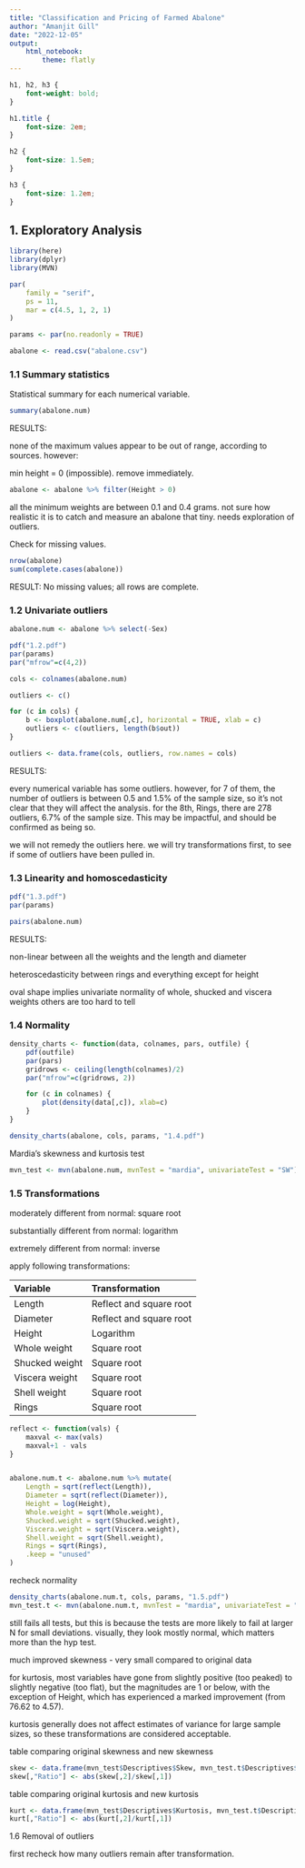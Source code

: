 ```yaml
---
title: "Classification and Pricing of Farmed Abalone"
author: "Amanjit Gill"
date: "2022-12-05"
output: 
    html_notebook:
        theme: flatly
---
```


```css

h1, h2, h3 {
    font-weight: bold;
}

h1.title {
    font-size: 2em;
}

h2 {
    font-size: 1.5em;
}

h3 {
    font-size: 1.2em;
}

```


## 1. Exploratory Analysis

```r

library(here)
library(dplyr)
library(MVN)

par(
    family = "serif",
    ps = 11,
    mar = c(4.5, 1, 2, 1)
)

params <- par(no.readonly = TRUE)

abalone <- read.csv("abalone.csv")
```

### 1.1 Summary statistics

Statistical summary for each numerical variable.
```r

summary(abalone.num)

```

RESULTS:

none of the maximum values appear to be out of range, according to sources. however:

min height = 0 (impossible). remove immediately.

```r
abalone <- abalone %>% filter(Height > 0)
```


all the minimum weights are between 0.1 and 0.4 grams. not sure how realistic it is to catch and measure an abalone that tiny. needs exploration of outliers.

Check for missing values.
```r

nrow(abalone)
sum(complete.cases(abalone))
```

RESULT: No missing values; all rows are complete.

### 1.2 Univariate outliers

```r

abalone.num <- abalone %>% select(-Sex)

pdf("1.2.pdf")
par(params)
par("mfrow"=c(4,2))

cols <- colnames(abalone.num)

outliers <- c()

for (c in cols) {
    b <- boxplot(abalone.num[,c], horizontal = TRUE, xlab = c)
    outliers <- c(outliers, length(b$out))
}

outliers <- data.frame(cols, outliers, row.names = cols)
```

RESULTS: 

every numerical variable has some outliers.
however, for 7 of them, the number of outliers is between 0.5 and 1.5% of the sample size, so it's not clear that they will affect the analysis.
for the 8th, Rings, there are 278 outliers, 6.7% of the sample size. This may be impactful, and should be confirmed as being so.

we will not remedy the outliers here. we will try transformations first, to see if some of outliers have been pulled in.

### 1.3 Linearity and homoscedasticity

```r
pdf("1.3.pdf")
par(params)

pairs(abalone.num)
```

RESULTS:

non-linear between all the weights and the length and diameter

heteroscedasticity between rings and everything except for height

oval shape implies univariate normality of whole, shucked and viscera weights
others are too hard to tell


### 1.4 Normality

```r

density_charts <- function(data, colnames, pars, outfile) {
    pdf(outfile)
    par(pars)
    gridrows <- ceiling(length(colnames)/2)
    par("mfrow"=c(gridrows, 2))

    for (c in colnames) {
        plot(density(data[,c]), xlab=c)
    }
}

density_charts(abalone, cols, params, "1.4.pdf")

```

Mardia's skewness and kurtosis test
```r

mvn_test <- mvn(abalone.num, mvnTest = "mardia", univariateTest = "SW")

```

### 1.5 Transformations

moderately different from normal: square root

substantially different from normal: logarithm

extremely different from normal: inverse


apply following transformations:

|Variable|Transformation|
|:--------|:--------------|
|Length|Reflect and square root|
|Diameter|Reflect and square root|
|Height|Logarithm|
|Whole weight|Square root|
|Shucked weight|Square root|
|Viscera weight|Square root|
|Shell weight|Square root|
|Rings|Square root|


```r

reflect <- function(vals) {
    maxval <- max(vals)
    maxval+1 - vals
}


abalone.num.t <- abalone.num %>% mutate(
    Length = sqrt(reflect(Length)),
    Diameter = sqrt(reflect(Diameter)),
    Height = log(Height),
    Whole.weight = sqrt(Whole.weight),
    Shucked.weight = sqrt(Shucked.weight),
    Viscera.weight = sqrt(Viscera.weight),
    Shell.weight = sqrt(Shell.weight),
    Rings = sqrt(Rings),
    .keep = "unused"
)

```

recheck normality
```r

density_charts(abalone.num.t, cols, params, "1.5.pdf")
mvn_test.t <- mvn(abalone.num.t, mvnTest = "mardia", univariateTest = "SW")
```

still fails all tests, but this is because the tests are more likely to fail at larger N for small deviations. visually, they look mostly normal, which matters more than the hyp test.

much improved skewness - very small compared to original data

for kurtosis, most variables have gone from slightly positive (too peaked) to slightly negative (too flat), but the magnitudes are 1 or below, with the exception of Height, which has experienced a marked improvement (from 76.62 to 4.57).

kurtosis generally does not affect estimates of variance for large sample sizes, so these transformations are considered acceptable.

table comparing original skewness and new skewness
```r
skew <- data.frame(mvn_test$Descriptives$Skew, mvn_test.t$Descriptives$Skew)
skew[,"Ratio"] <- abs(skew[,2]/skew[,1])

```

table comparing original kurtosis and new kurtosis
```r
kurt <- data.frame(mvn_test$Descriptives$Kurtosis, mvn_test.t$Descriptives$Kurtosis)
kurt[,"Ratio"] <- abs(kurt[,2]/kurt[,1])
```


1.6 Removal of outliers

first recheck how many outliers remain after transformation.







